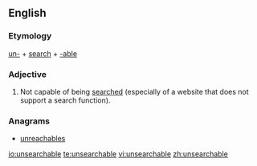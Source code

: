 ==English==

===Etymology===
[[un-]] + [[search]] + [[-able]]

===Adjective===
{{en-adj|-}}

#Not capable of being [[search]]ed (especially of a website that does not support a search function).

===Anagrams===
* [[unreachables#English|unreachables]]

[[io:unsearchable]]
[[te:unsearchable]]
[[vi:unsearchable]]
[[zh:unsearchable]]